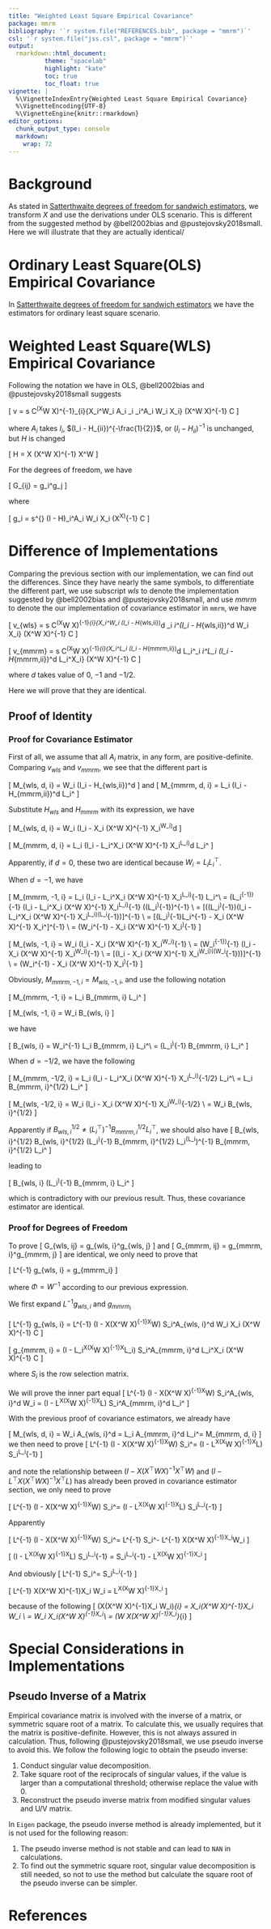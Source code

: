 ```yaml
---
title: "Weighted Least Square Empirical Covariance"
package: mmrm
bibliography: '`r system.file("REFERENCES.bib", package = "mmrm")`'
csl: '`r system.file("jss.csl", package = "mmrm")`'
output:
  rmarkdown::html_document:
          theme: "spacelab"
          highlight: "kate"
          toc: true
          toc_float: true
vignette: |
  %\VignetteIndexEntry{Weighted Least Square Empirical Covariance}
  %\VignetteEncoding{UTF-8}
  %\VignetteEngine{knitr::rmarkdown}
editor_options:
  chunk_output_type: console
  markdown:
    wrap: 72
---
```


# Background

As stated in [Satterthwaite degrees of freedom for sandwich estimators](satterthwaite.html#Satterthwaite-degrees-of-freedom-for-empirical-covariance),
we transform $X$ and use the derivations under OLS scenario.
This is different from the suggested method by @bell2002bias and @pustejovsky2018small.
Here we will illustrate that they are actually identical/

# Ordinary Least Square(OLS) Empirical Covariance

In [Satterthwaite degrees of freedom for sandwich estimators](satterthwaite.html#Satterthwaite-degrees-of-freedom-for-empirical-covariance)
we have the estimators for ordinary least square scenario.

# Weighted Least Square(WLS) Empirical Covariance

Following the notation we have in OLS, @bell2002bias and @pustejovsky2018small suggests

\[
  v = s C^\top(X^\top W X)^{-1}\sum_{i}{X_i^\top W_i A_i \epsilon_i \epsilon_i^\top A_i W_i X_i} (X^\top W X)^{-1} C
\]

where $A_i$ takes $I_i$, $(I_i - H_{ii})^{-\frac{1}{2}}$, or $(I_i - H_{ii})^{-1}$ is unchanged, but
$H$ is changed

\[
  H = X (X^\top W X)^{-1} X^\top W
\]

For the degrees of freedom, we have

\[
  G_{ij} = g_i^\top \Phi g_j
\]

where

\[
  g_i = s^{\frac{1}{2}} (I - H)_i^\top A_i W_i X_i (X^\top X)^{-1} C
\]

# Difference of Implementations

Comparing the previous section with our implementation, we can find out the differences.
Since they have nearly the same symbols, to differentiate the different part, we use
subscript $wls$ to denote the implementation suggested by @bell2002bias and @pustejovsky2018small,
and use $mmrm$ to denote the our implementation of covariance estimator in `mmrm`, we have

\[
  v_{wls} = s C^\top(X^\top W X)^{-1}\sum_{i}{X_i^\top W_i (I_i - H_{wls,ii})^d \epsilon_i \epsilon_i^\top (I_i - H_{wls,ii})^d W_i X_i} (X^\top W X)^{-1} C
\]

\[
  v_{mmrm} = s C^\top(X^\top W X)^{-1}\sum_{i}{X_i^\top L_i (I_i - H_{mmrm,ii})^d L_i^\top \epsilon_i \epsilon_i^\top L_i (I_i - H_{mmrm,ii})^d L_i^\top X_i} (X^\top W X)^{-1} C
\]

where $d$ takes value of $0$, $-1$ and $-1/2$.

Here we will prove that they are identical.

## Proof of Identity

### Proof for Covariance Estimator

First of all, we assume that all $A_i$ matrix, in any form, are positive-definite.
Comparing $v_{wls}$ and $v_{mmrm}$, we see that the different part is

\[
  M_{wls, d, i} = W_i (I_i - H_{wls,ii})^d
\]
and
\[
  M_{mmrm, d, i} = L_i (I_i - H_{mmrm,ii})^d L_i^\top
\]

Substitute $H_{wls}$ and $H_{mmrm}$ with its expression, we have

\[
  M_{wls, d, i} = W_i (I_i - X_i (X^\top W X)^{-1} X_i^\top W_i)^d
\]

\[
  M_{mmrm, d, i} = L_i (I_i - L_i^\top X_i (X^\top W X)^{-1} X_i^\top L_i)^d L_i^\top
\]

Apparently, if $d=0$, these two are identical because $W_i = L_i L_i^\top$.

When $d = -1$, we have

\[
  M_{mmrm, -1, i} = L_i (I_i - L_i^\top X_i (X^\top W X)^{-1} X_i^\top L_i)^{-1} L_i^\top \\
  = (L_i^{-1})^{-1} (I_i - L_i^\top X_i (X^\top W X)^{-1} X_i^\top L_i)^{-1} ((L_i^\top)^{-1})^{-1} \\
  = [((L_i^\top)^{-1})(I_i - L_i^\top X_i (X^\top W X)^{-1} X_i^\top L_i)(L_i^{-1})]^{-1} \\
  = [(L_i^\top)^{-1}L_i^{-1} - X_i (X^\top W X)^{-1} X_i^\top]^{-1} \\
  = (W_i^{-1} -  X_i (X^\top W X)^{-1} X_i^\top)^{-1}
\]

\[
  M_{wls, -1, i} = W_i (I_i - X_i (X^\top W X)^{-1} X_i^\top W_i)^{-1} \\
  = (W_i^{-1})^{-1} (I_i - X_i (X^\top W X)^{-1} X_i^\top W_i)^{-1} \\
  = [(I_i - X_i (X^\top W X)^{-1} X_i^\top W_i)((W_i^{-1}))]^{-1} \\
  = (W_i^{-1} -  X_i (X^\top W X)^{-1} X_i^\top)^{-1}
\]

Obviously, $M_{mmrm, -1, i} = M_{wls, -1, i}$, and use the following notation

\[
  M_{mmrm, -1, i} = L_i B_{mmrm, i} L_i^\top
\]

\[
  M_{wls, -1, i} = W_i B_{wls, i}
\]

we have

\[
  B_{wls, i} = W_i^{-1} L_i B_{mmrm, i} L_i^\top \\
  = (L_i^\top)^{-1} B_{mmrm, i} L_i^\top
\]


When $d = -1/2$, we have the following

\[
  M_{mmrm, -1/2, i} = L_i (I_i - L_i^\top X_i (X^\top W X)^{-1} X_i^\top L_i)^{-1/2} L_i^\top \\
  = L_i B_{mmrm, i}^{1/2} L_i^\top
\]

\[
  M_{wls, -1/2, i} = W_i (I_i - X_i (X^\top W X)^{-1} X_i^\top W_i)^{-1/2} \\
  = W_i B_{wls, i}^{1/2}
\]

Apparently if $B_{wls, i}^{1/2} \ne (L_i^\top)^{-1} B_{mmrm, i}^{1/2} L_i^\top$,
we should also have
\[
  B_{wls, i}^{1/2} B_{wls, i}^{1/2} \ne (L_i^\top)^{-1} B_{mmrm, i}^{1/2} L_i^\top (L_i^\top)^{-1} B_{mmrm, i}^{1/2} L_i^\top
\]

leading to

\[
  B_{wls, i} \ne (L_i^\top)^{-1} B_{mmrm, i} L_i^\top
\]

which is contradictory with our previous result.
Thus, these covariance estimator are identical.

### Proof for Degrees of Freedom

To prove
\[
  G_{wls, ij} = g_{wls, i}^\top \Phi g_{wls, j}
\]
and
\[
  G_{mmrm, ij} = g_{mmrm, i}^\top g_{mmrm, j}
\]
are identical, we only need to prove that

\[
  L^{-1} g_{wls, i} = g_{mmrm_i}
\]

where $\Phi = W^{-1}$ according to our previous expression.

We first expand $L^{-1} g_{wls, i}$ and $g_{mmrm_i}$

\[
  L^{-1} g_{wls, i} = L^{-1} (I - X(X^\top W X)^{-1}X^\top W) S_i^\top A_{wls, i}^d W_i X_i (X^\top W X)^{-1} C
\]

\[
  g_{mmrm, i} = (I - L_i^\top X(X^\top W X)^{-1}X^\top L_i) S_i^\top A_{mmrm, i}^d L_i^\top X_i (X^\top W X)^{-1} C
\]

where $S_i$ is the row selection matrix.

We will prove the inner part equal
\[
  L^{-1} (I - X(X^\top W X)^{-1}X^\top W) S_i^\top A_{wls, i}^d W_i = (I - L^\top X(X^\top W X)^{-1}X^\top L) S_i^\top A_{mmrm, i}^d L_i^\top
\]

With the previous proof of covariance estimators, we already have

\[
  M_{wls, d, i} = W_i A_{wls, i}^d = L_i A_{mmrm, i}^d L_i^\top = M_{mmrm, d, i}
\]
we then need to prove
\[
  L^{-1} (I - X(X^\top W X)^{-1}X^\top W) S_i^\top = (I - L^\top X(X^\top W X)^{-1}X^\top L) S_i^\top L_i^{-1}
\]

and note the relationship between $(I - X(X^\top W X)^{-1}X^\top W)$ and $(I - L^\top X(X^\top W X)^{-1}X^\top L)$
has already been proved in covariance estimator section, we only need to prove

\[
  L^{-1} (I - X(X^\top W X)^{-1}X^\top W) S_i^\top = (I - L^\top X(X^\top W X)^{-1}X^\top L) S_i^\top L_i^{-1}
\]

Apparently

\[
  L^{-1} (I - X(X^\top W X)^{-1}X^\top W) S_i^\top = L^{-1} S_i^\top - L^{-1} X(X^\top W X)^{-1}X_i^\top W_i
\]

\[
  (I - L^\top X(X^\top W X)^{-1}X^\top L) S_i^\top L_i^{-1} = S_i^\top L_i^{-1} - L^\top X(X^\top W X)^{-1}X_i^\top
\]

And obviously
\[
  L^{-1} S_i^\top = S_i^\top L_i^{-1}
\]


\[
  L^{-1} X(X^\top W X)^{-1}X_i W_i = L^\top X(X^\top W X)^{-1}X_i^\top
\]

because of the following
\[
  (X(X^\top W X)^{-1}X_i W_i)_{i} = X_i(X^\top W X)^{-1}X_i W_i \\
  = W_i X_i(X^\top W X)^{-1}X_i^\top \\
  = (W X(X^\top W X)^{-1}X_i^\top)_{i}
\]

# Special Considerations in Implementations

## Pseudo Inverse of a Matrix

Empirical covariance matrix is involved with the inverse of a matrix, or symmetric square root of a matrix.
To calculate this, we usually requires that the matrix is positive-definite.
However, this is not always assured in calculation.
Thus, following @pustejovsky2018small, we use pseudo inverse to avoid this.
We follow the following logic to obtain the pseudo inverse:

1. Conduct singular value decomposition.
2. Take square root of the reciprocals of singular values, if the value is larger than a computational threshold;
otherwise replace the value with 0.
3. Reconstruct the pseudo inverse matrix from modified singular values and U/V matrix.

In `Eigen` package, the pseudo inverse method is already implemented, but it is not used for the following reason:

1. The pseudo inverse method is not stable and can lead to `NAN` in calculations.
2. To find out the symmetric square root, singular value decomposition is still needed, so not to use the method but
calculate the square root of the pseudo inverse can be simpler.

# References
